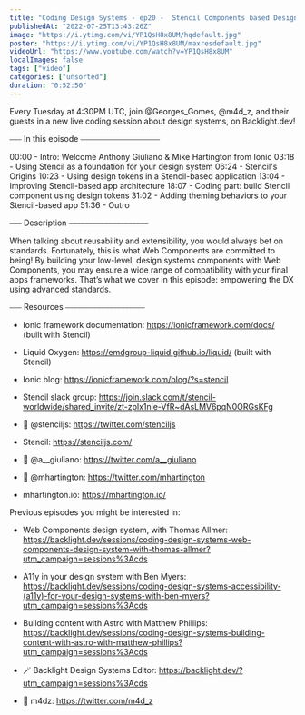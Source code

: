 ```yaml
---
title: "Coding Design Systems - ep20 -  Stencil Components based Design System"
publishedAt: "2022-07-25T13:43:26Z"
image: "https://i.ytimg.com/vi/YP1QsH8x8UM/hqdefault.jpg"
poster: "https://i.ytimg.com/vi/YP1QsH8x8UM/maxresdefault.jpg"
videoUrl: "https://www.youtube.com/watch?v=YP1QsH8x8UM"
localImages: false
tags: ["video"]
categories: ["unsorted"]
duration: "0:52:50"
---
```

Every Tuesday at 4:30PM UTC, join @Georges_Gomes, @m4d_z, and their guests in a new live coding session about design systems, on Backlight.dev!

⎯⎯⎯ In this episode ⎯⎯⎯⎯⎯⎯⎯⎯⎯⎯⎯⎯⎯⎯⎯⎯⎯⎯⎯⎯

00:00 - Intro: Welcome Anthony Giuliano & Mike Hartington from Ionic
03:18 - Using Stencil as a foundation for your design system
06:24 - Stencil's Origins
10:23 - Using design tokens in a Stencil-based application
13:04 - Improving Stencil-based app architecture
18:07 - Coding part: build Stencil component using design tokens
31:02 - Adding theming behaviors to your Stencil-based app
51:36 - Outro

⎯⎯⎯ Description ⎯⎯⎯⎯⎯⎯⎯⎯⎯⎯⎯⎯⎯⎯⎯⎯⎯⎯⎯⎯

When talking about reusability and extensibility, you would always bet on standards. Fortunately, this is what Web Components are committed to being! By building your low-level, design systems components with Web Components, you may ensure a wide range of compatibility with your final apps frameworks. That’s what we cover in this episode: empowering the DX using advanced standards.

⎯⎯⎯ Resources ⎯⎯⎯⎯⎯⎯⎯⎯⎯⎯⎯⎯⎯⎯⎯⎯⎯⎯⎯⎯

- Ionic framework documentation: https://ionicframework.com/docs/ (built with Stencil)
- Liquid Oxygen: https://emdgroup-liquid.github.io/liquid/ (built with Stencil)
- Ionic blog: https://ionicframework.com/blog/?s=stencil
- Stencil slack group: https://join.slack.com/t/stencil-worldwide/shared_invite/zt-zplx1nie-VfR~dAsLMV6pqN0ORGsKFg

- 🐥 @stenciljs: https://twitter.com/stenciljs
- Stencil: https://stenciljs.com/

- 🐥 @a__giuliano: https://twitter.com/a__giuliano
- 🐥 @mhartington: https://twitter.com/mhartington
- mhartington.io: https://mhartington.io/

Previous episodes you might be interested in:
- Web Components design system, with Thomas Allmer: https://backlight.dev/sessions/coding-design-systems-web-components-design-system-with-thomas-allmer?utm_campaign=sessions%3Acds
- A11y in your design system with Ben Myers: https://backlight.dev/sessions/coding-design-systems-accessibility-(a11y)-for-your-design-systems-with-ben-myers?utm_campaign=sessions%3Acds
- Building content with Astro with Matthew Phillips: https://backlight.dev/sessions/coding-design-systems-building-content-with-astro-with-matthew-phillips?utm_campaign=sessions%3Acds

- 🪄 Backlight Design Systems Editor: https://backlight.dev/?utm_campaign=sessions%3Acds
- 🐥 m4dz: https://twitter.com/m4d_z
